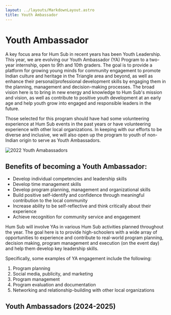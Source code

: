 ```yaml
---
layout: ../layouts/MarkdownLayout.astro
title: Youth Ambassador
---
```


# Youth Ambassador
A key focus area for Hum Sub in recent years has been Youth Leadership. This year, we are evolving our Youth Ambassador (YA) Program to a two-year internship, open to 9th and 10th graders. The goal is to provide a platform for growing young minds for community engagement to promote Indian culture and heritage in the Triangle area and beyond, as well as enhance their personal/professional development skills by engaging them in the planning, management and decision-making processes. The broad vision here is to bring in new energy and knowledge to Hum Sub's mission and vision, as well as contribute to positive youth development at an early age and help youth grow into engaged and responsible leaders in the future.

Those selected for this program should have had some volunteering experience at Hum Sub events in the past years or have volunteering experience with other local organizations. In keeping with our efforts to be diverse and inclusive, we will also open up the program to youth of non-Indian origin to serve as Youth Ambassadors.

![2022 Youth Amabassadors](../assets/ya/youth-ambassadors-2022.jpg "2022 Hum Sub Youth Amabassadors")

## Benefits of becoming a Youth Ambassador:

- Develop individual competencies and leadership skills
- Develop time management skills
- Develop program planning, management and organizational skills
- Build positive self-identify and confidence through meaningful contribution to the local community
- Increase ability to be self-reflective and think critically about their experience
- Achieve recognition for community service and engagement

Hum Sub will involve YAs in various Hum Sub activities planned throughout the year. The goal here is to provide high-schoolers with a wide array of opportunities to experience and contribute to real-world program planning, decision making, program management and execution (on the event day) and help them develop key leadership skills.

Specifically, some examples of YA engagement include the following:

1. Program planning
2. Social media, publicity, and marketing
3. Program management
4. Program evaluation and documentation
5. Networking and relationship-building with other local organizations

## Youth Ambassadors (2024-2025)
<div class="grid grid-cols-1 sm:grid-cols-2 md:grid-cols-3 gap-4 bg-transparent">
    <YACard name="Sonia Daptardar" imagePath="/src/assets/ya/Sonia-Daptardar.jpeg" />
    <YACard name="Ishita Bafna" imagePath="/src/assets/ya/Ishita-Bafna.jpg" />
    <YACard name="Rishi Sankaran" imagePath="/src/assets/ya/rishi-sankaran.jpeg" />
    <YACard name="Apaarpreet Bajaj" imagePath="/src/assets/ya/Apaarpreet-Bajaj.jpeg" />
    <YACard name="Sanvi Pawar" imagePath="/src/assets/ya/Sanvi-Pawar.jpg" />
    <YACard name="Tanmayi Panasa" imagePath="/src/assets/ya/tanmayi-panasa.jpg" />
    <YACard name="Madhu Shri Gupta" imagePath="/src/assets/ya/madhu-shri-gupta.jpeg" />
</div>